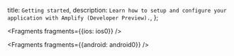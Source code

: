   title: `Getting started`,
  description: `Learn how to setup and configure your application with Amplify (Developer Preview).`,
};


<Fragments fragments={{ios: ios0}} />


<Fragments fragments={{android: android0}} />
